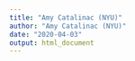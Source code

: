 ```yaml
---
title: "Amy Catalinac (NYU)"
author: "Amy Catalinac (NYU)"
date: "2020-04-03"
output: html_document
---
```

